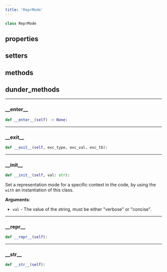 ```yaml
---
title: 'ReprMode'
---
```


```python
class ReprMode
```



## properties

## setters

## methods

## dunder_methods

---

### \_\_enter\_\_

```python
def __enter__(self) -> None:
```



---

### \_\_exit\_\_

```python
def __exit__(self, exc_type, exc_val, exc_tb):
```



---

### \_\_init\_\_

```python
def __init__(self, val: str):
```

Set a representation mode for a specific context in the code, by using the
`with` an instantiation of this class.

**Arguments**:

- `val` - The value of the string, must be either "verbose" or "concise".

---

### \_\_repr\_\_

```python
def __repr__(self):
```



---

### \_\_str\_\_

```python
def __str__(self):
```


